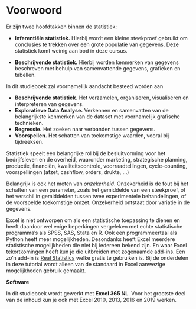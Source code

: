 # Voorwoord {-}

Er zijn twee hoofdtakken binnen de statistiek:

-   **Inferentiële statistiek.** Hierbij wordt een kleine steekproef gebruikt om conclusies te trekken over een grote populatie van gegevens. Deze statistiek komt weinig aan bod in deze cursus.

-   **Beschrijvende statistiek.** Hierbij worden kenmerken van gegevens beschreven met behulp van samenvattende gegevens, grafieken en tabellen.

In dit studieboek zal voornamelijk aandacht besteed worden aan

-   **Beschrijvende statistiek.** Het verzamelen, organiseren, visualiseren en interpreteren van gegevens.
-   **Exploratieve Data Analyse.** Verkennen en samenvatten van de belangrijkste kenmerken van de dataset met voornamelijk grafische technieken.
-   **Regressie.** Het zoeken naar verbanden tussen gegevens.
-   **Voorspellen.** Het schatten van toekomstige waarden, vooral bij tijdreeksen.

Statistiek speelt een belangrijke rol bij de besluitvorming voor het bedrijfsleven en de overheid, waaronder marketing, strategische planning, productie, financiën, kwaliteitscontrole, voorraadtellingen, cycle-counting, voorspellingen (afzet, cashflow, orders, drukte, ...)

Belangrijk is ook het meten van *onzekerheid*. Onzekerheid is de fout bij het schatten van een parameter, zoals het gemiddelde van een steekproef, of het verschil in gemiddelden tussen twee experimentele behandelingen, of de voorspelde toekomstige omzet. Onzekerheid ontstaat door variatie in de gegevens.

Excel is niet ontworpen om als een statistische toepassing te dienen en heeft daardoor wel enige beperkingen vergeleken met echte statistische programma's als SPSS, SAS, Stata en R. Ook een programmeertaal als Python heeft meer mogelijkheden. Desondanks heeft Excel meerdere statistische mogelijkheden die niet bij iedereen bekend zijn. En waar Excel tekortkomingen heeft kun je die uitbreiden met zogenaamde add-ins. Een zo'n add-in is [Real Statistics](http://www.real-statistics.com/) welke gratis te gebruiken is. Bij de onderdelen in deze tutorial wordt alleen van de standaard in Excel aanwezige mogelijkheden gebruik gemaakt.

**Software**

In dit studieboek wordt gewerkt met **Excel 365 NL**. Voor het grootste deel van de inhoud kun je ook met Excel 2010, 2013, 2016 en 2019 werken.
